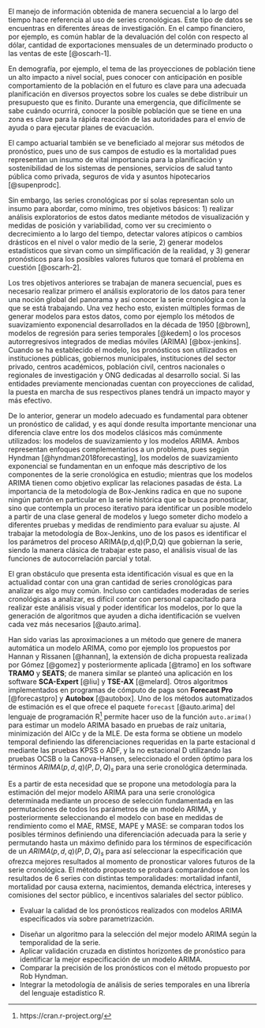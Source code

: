 \section{INTRODUCCIÓN} 

El manejo de información obtenida de manera secuencial a lo largo del tiempo hace referencia al uso de series cronológicas. Este tipo de datos se encuentras en diferentes áreas de investigación. En el campo financiero, por ejemplo, es común hablar de la devaluación del colón con respecto al dólar, cantidad de exportaciones mensuales de un determinado producto o las ventas de este [@oscarh-1]. 

En demografía, por ejemplo, el tema de las proyecciones de población tiene un alto impacto a nivel social, pues conocer con anticipación en posible comportamiento de la población en el futuro es clave para una adecuada planificación en diversos proyectos sobre los cuales se debe distribuir un presupuesto que es finito. Durante una emergencia, que difícilmente se sabe cuándo ocurrirá, conocer la posible población que se tiene en una zona es clave para la rápida reacción de las autoridades para el envío de ayuda o para ejecutar planes de evacuación.

El campo actuarial también se ve beneficiado al mejorar sus métodos de pronóstico, pues uno de sus campos de estudio es la mortalidad pues representan un insumo de vital importancia para la planificación y sostenibilidad de los sistemas de pensiones, servicios de salud tanto pública como privada, seguros de vida y asuntos hipotecarios [@supenprodc]. 

Sin embargo, las series cronológicas por sí solas representan solo un insumo para abordar, como mínimo, tres objetivos básicos: 1) realizar análisis exploratorios de estos datos mediante métodos de visualización y medidas de posición y variabilidad, como ver su crecimiento o decrecimiento a lo largo del tiempo, detectar valores atípicos o cambios drásticos en el nivel o valor medio de la serie, 2) generar modelos estadísticos que sirvan como un simplificación de la realidad, y 3) generar pronósticos para los posibles valores futuros que tomará el problema en cuestión [@oscarh-2].

Los tres objetivos anteriores se trabajan de manera secuencial, pues es necesario realizar primero el análisis exploratorio de los datos para tener una noción global del panorama y así conocer la serie cronológica con la que se está trabajando. Una vez hecho esto, existen múltiples formas de generar modelos para estos datos, como por ejemplo los métodos de suavizamiento exponencial desarrollados en la década de 1950 [@brown], modelos de regresión para series temporales [@kedem] o los procesos autorregresivos integrados de medias móviles (ARIMA) [@box-jenkins]. Cuando se ha establecido el modelo, los pronósticos son utilizados en instituciones públicas, gobiernos municipales, instituciones del sector privado, centros académicos, población civil, centros nacionales o regionales de investigación y ONG dedicadas al desarrollo social. Si las entidades previamente mencionadas cuentan con proyecciones de calidad, la puesta en marcha de sus respectivos planes tendrá un impacto mayor y más efectivo. 

De lo anterior, generar un modelo adecuado es fundamental para obtener un pronóstico de calidad, y es aquí donde resulta importante mencionar una diferencia clave entre los dos modelos clásicos más comúnmente utilizados: los modelos de suavizamiento y los modelos ARIMA. Ambos representan enfoques complementarios a un problema, pues según Hyndman [@hyndman2018forecasting], los modelos de suavizamiento exponencial se fundamentan en un enfoque más descriptivo de los componentes de la serie cronológica en estudio; mientras que los modelos ARIMA tienen como objetivo explicar las relaciones pasadas de ésta. La importancia de la metodología de Box-Jenkins radica en que no supone ningún patrón en particular en la serie histórica que se busca pronosticar, sino que contempla un proceso iterativo para identificar un posible modelo a partir de una clase general de modelos y luego someter dicho modelo a diferentes pruebas y medidas de rendimiento para evaluar su ajuste. Al trabajar la metodología de Box-Jenkins, uno de los pasos es identificar el los parámetros del proceso ARIMA(p,d,q)(P,D,Q) que gobiernan la serie, siendo la manera clásica de trabajar este paso, el análisis visual de las funciones de autocorrelación parcial y total.
  
El gran obstáculo que presenta esta identificación visual es que en la actualidad contar con una gran cantidad de series cronológicas para analizar es algo muy común. Incluso con cantidades moderadas de series cronológicas a analizar, es difícil contar con personal capacitado para realizar este análisis visual y poder identificar los modelos, por lo que la generación de algoritmos que ayuden a dicha identificación se vuelven cada vez más necesarios [@auto.arima].

Han sido varias las aproximaciones a un método que genere de manera automática un modelo ARIMA, como por ejemplo los propuestos por Hannan y Rissanen [@hannan], la extensión de dicha propuesta realizada por Gómez  [@gomez] y posteriormente aplicada [@tramo] en los software **TRAMO** y **SEATS**; de manera similar se planteó una aplicación en los software **SCA-Expert** [@liu] y **TSE-AX** [@melard]. Otros algoritmos implementados en programas de cómputo de paga son **Forecast Pro** [@forecastpro] y **Autobox** [@autobox]. Uno de los métodos automatizados de estimación es el que ofrece el paquete `forecast` [@auto.arima] del lenguaje de programación R[^1] permite hacer uso de la función `auto.arima()` para estimar un  modelo ARIMA basado en pruebas de raíz unitaria, minimización del AICc y de la MLE. De esta forma se obtiene un modelo temporal definiendo las diferenciaciones requeridas en la parte estacional d mediante las pruebas KPSS o ADF, y la no estacional D utilizando las pruebas OCSB o la Canova-Hansen, seleccionado el orden óptimo para los términos $ARIMA(p,d,q)(P,D,Q)_s$ para una serie cronológica determinada. 

Es a partir de esta necesidad que se propone una metodología para la estimación del mejor modelo ARIMA para una serie cronológica determinada mediante un proceso de selección fundamentada en las permutaciones de todos los parámetros de un modelo ARIMA, y posteriormente seleccionando el modelo con base en medidas de rendimiento como el MAE, RMSE, MAPE y MASE:  se  comparan todos los posibles términos definiendo una diferenciación adecuada para la serie y permutando hasta un máximo definido para los términos de especificación de un $ARIMA(p,d,q)(P,D,Q)_s$ para así seleccionar la especificación que ofrezca mejores resultados al momento de pronosticar valores futuros de la serie cronológica. El método propuesto se probará comparándose con los resultados de 6 series con distintas temporalidades: mortalidad infantil, mortalidad por causa externa, nacimientos, demanda eléctrica, intereses y comisiones del sector público, e incentivos salariales del sector público.

[^1]: https://cran.r-project.org/

\subsection{Objetivos}

\subsubsection{Objetivos general}

- Evaluar la calidad de los pronósticos realizados con modelos ARIMA especificados vía sobre parametrización.

\subsubsection{Objetivos específicos}

- Diseñar un algoritmo para la selección del mejor modelo ARIMA según la temporalidad de la serie.
- Aplicar validación cruzada en distintos horizontes de pronóstico para identificar la mejor especificación de un modelo ARIMA.
- Comparar la precisión de los pronósticos con el método propuesto por Rob Hyndman.
- Integrar la metodología de análisis de series temporales en una librería del lenguaje estadístico R.
